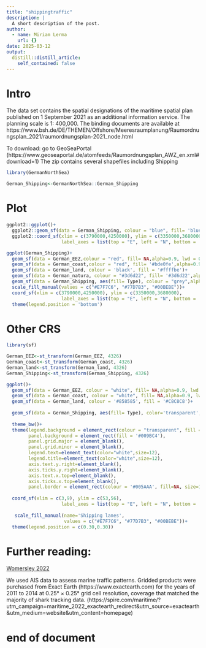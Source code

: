 ```yaml
---
title: "shippingtraffic"
description: |
  A short description of the post.
author:
  - name: Miriam Lerma
    url: {}
date: 2025-03-12
output:
  distill::distill_article:
    self_contained: false
---
```


# Intro

The data set contains the spatial designations of the maritime spatial plan published on 1 September 2021 as an additional information service. The planning scale is 1: 400,000. The binding documents are available at https://www.bsh.de/DE/THEMEN/Offshore/Meeresraumplanung/Raumordnungsplan_2021/raumordnungsplan-2021_node.html

To download: go to GeoSeaPortal (https://www.geoseaportal.de/atomfeeds/Raumordnungsplan_AWZ_en.xml#download=1) The zip contains several shapefiles including Shipping

```r
library(GermanNorthSea)
```

```r
German_Shipping<-GermanNorthSea::German_Shipping
```

# Plot

```r
ggplot2::ggplot()+ 
  ggplot2::geom_sf(data = German_Shipping, colour = "blue", fill= 'blue',alpha=0.2, lwd = 1)+
  ggplot2::coord_sf(xlim = c(3790000,4250000), ylim = c(3350000,3680000),
                    label_axes = list(top = "E", left = "N", bottom = 'E', right='N'))
```
    
    
```r
ggplot(German_Shipping)+ 
  geom_sf(data = German_EEZ,colour = "red", fill= NA,alpha=0.9, lwd = 0.5)+
  geom_sf(data = German_coast,colour = "red", fill= '#bde0fe',alpha=0.9, lwd = 0.5,linetype="dashed")+
  geom_sf(data = German_land, colour = 'black', fill = '#ffffbe')+
  geom_sf(data = German_natura, colour = "#3d6d22", fill= '#3d6d22',alpha=0.2, lwd = 0.5)+
  geom_sf(data = German_Shipping, aes(fill= Type), colour = "grey",alpha=0.9, size=0.5)+
  scale_fill_manual(values = c("#E7F7C6", "#77D7B3", "#00BEBE"))+
  coord_sf(xlim = c(3790000,4250000), ylim = c(3350000,3680000),
                    label_axes = list(top = "E", left = "N", bottom = 'E', right='N'))+
  theme(legend.position = 'bottom')
```

# Other CRS

```r
library(sf)
```

```r
German_EEZ<-st_transform(German_EEZ, 4326)
German_coast<-st_transform(German_coast, 4326)
German_land<-st_transform(German_land, 4326)
German_Shipping<-st_transform(German_Shipping, 4326)
```

```r
ggplot()+
  geom_sf(data = German_EEZ, colour = "white", fill= NA,alpha=0.9, lwd = 0.5)+
  geom_sf(data = German_coast, colour = "white", fill= NA,alpha=0.9, lwd = 0.5,linetype="dashed")+
  geom_sf(data = German_land, colour = '#858585', fill = '#C8C8C8')+
  
  geom_sf(data = German_Shipping, aes(fill= Type), color='transparent',alpha=0.7)+
  
  theme_bw()+
  theme(legend.background = element_rect(colour = "transparent", fill = "transparent"),
        panel.background = element_rect(fill = '#009BC4'),
        panel.grid.major = element_blank(),
        panel.grid.minor = element_blank(),
        legend.text=element_text(color="white",size=12),
        legend.title=element_text(color="white",size=12),
        axis.text.y.right=element_blank(),
        axis.ticks.y.right=element_blank(),
        axis.text.x.top=element_blank(),
        axis.ticks.x.top=element_blank(),
        panel.border = element_rect(colour = '#005AAA', fill=NA, size=1.5))+
  
  coord_sf(xlim = c(3,9), ylim = c(53,56),
                    label_axes = list(top = "E", left = "N", bottom = 'E', right='N'))+
  
   scale_fill_manual(name='Shipping lanes',
                     values = c("#E7F7C6", "#77D7B3", "#00BEBE"))+
  theme(legend.position = c(0.30,0.30))
```

# Further reading:

[Womersley 2022](https://www.pnas.org/doi/10.1073/pnas.2117440119)

We used AIS data to assess marine traffic patterns. Gridded products were purchased from Exact Earth (https://www.exactearth.com) for the years of 2011 to 2014 at 0.25° × 0.25° grid cell resolution, coverage that matched the majority of shark tracking data. (https://spire.com/maritime/?utm_campaign=maritime_2022_exactearth_redirect&utm_source=exactearth&utm_medium=website&utm_content=homepage)

# end of document

               